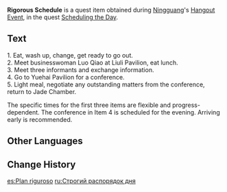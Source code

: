 {{Item Infobox
|id           = 101607
|image        = Item Letter.png
|type         = Quest Items
|description  = A schedule that you created for Ningguang. The various items are all lait out in a clear and easy-to-read manner.
|source1      = Complete [[Scheduling the Day]]
|source2      = 
|source3      = 
|source4      = 
|source5      = 
}}
'''Rigorous Schedule''' is a quest item obtained during [[Ningguang]]'s [[Hangout Events|Hangout Event]], in the quest [[Scheduling the Day]].

==Text==
1. Eat, wash up, change, get ready to go out.<br />
2. Meet businesswoman Luo Qiao at Liuli Pavilion, eat lunch.<br />
3. Meet three informants and exchange information.<br />
4. Go to Yuehai Pavilion for a conference.<br />
5. Light meal, negotiate any outstanding matters from the conference, return to Jade Chamber.

The specific times for the first three items are flexible and progress-dependent. The conference in Item 4 is scheduled for the evening. Arriving early is recommended.

==Other Languages==
{{Other Languages
|default_hidden = 1
|en      = Rigorous Schedule
|zhs     = 严谨的日程安排表
|zhs_rm  = Yánjǐn de Rìchéng Ānpái-biǎo
|zht     = 嚴謹的日程安排表
|zht_rm  = Yánjǐn de Rìchéng Ānpái-biǎo
|ja      = 厳密なスケジュール
|ja_rm   = Genmitsu na Sukejuuru
|ko      = 빈틈없는 일정표
|ko_rm   = Binteumeomneun Iljeongpyo
|es      = Plan riguroso
|fr      = Emploi du temps strict
|ru      = Строгий распорядок дня
|th      = กำหนดการประจำวันที่แสนเข้มงวด
|th_rm   = 
|vi      = Thời Gian Biểu Dày Đặc
|de      = Strenger Zeitplan
|id      = Jadwal yang Padat
|pt      = Planilha de Cronograma Rigoroso
|tr      = Ayrıntılı Plan
|it      = Programma rigoroso
}}

==Change History==
{{Change History|2.4}}

[[es:Plan riguroso]]
[[ru:Строгий распорядок дня]]